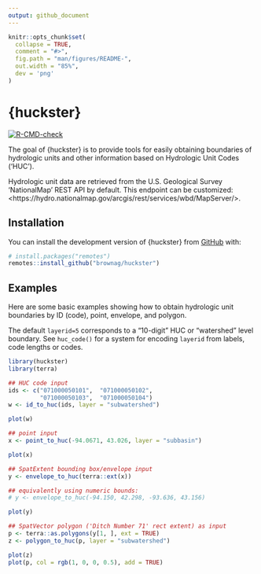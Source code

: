 ```yaml
---
output: github_document
---
```


<!-- README.md is generated from README.Rmd. Please edit that file -->

```r
knitr::opts_chunk$set(
  collapse = TRUE,
  comment = "#>",
  fig.path = "man/figures/README-",
  out.width = "85%",
  dev = 'png'
)
```

# {huckster}

<!-- badges: start -->
[![R-CMD-check](https://github.com/brownag/huckster/actions/workflows/R-CMD-check.yaml/badge.svg)](https://github.com/brownag/huckster/actions/workflows/R-CMD-check.yaml)
<!-- badges: end -->

The goal of {huckster} is to provide tools for easily obtaining boundaries of hydrologic units and other information based on Hydrologic Unit Codes ('HUC'). 

Hydrologic unit data are retrieved from the U.S. Geological Survey 'NationalMap' REST API by default. This endpoint can be customized: \<https://hydro.nationalmap.gov/arcgis/rest/services/wbd/MapServer/>.

## Installation

You can install the development version of {huckster} from [GitHub](https://github.com/brownag/huckster) with:

``` r
# install.packages("remotes")
remotes::install_github("brownag/huckster")
```

## Examples

Here are some basic examples showing how to obtain hydrologic unit boundaries by ID (code), point, envelope, and polygon. 

The default `layerid=5` corresponds to a "10-digit" HUC or "watershed" level boundary. See `huc_code()` for a system for encoding `layerid` from labels, code lengths or codes.

```r
library(huckster)
library(terra)

## HUC code input
ids <- c("071000050101",  "071000050102",
         "071000050103",  "071000050104")
w <- id_to_huc(ids, layer = "subwatershed")

plot(w)

## point input
x <- point_to_huc(-94.0671, 43.026, layer = "subbasin")

plot(x)

## SpatExtent bounding box/envelope input
y <- envelope_to_huc(terra::ext(x))

## equivalently using numeric bounds:
# y <- envelope_to_huc(-94.150, 42.298, -93.636, 43.156)

plot(y)

## SpatVector polygon ('Ditch Number 71' rect extent) as input
p <- terra::as.polygons(y[1, ], ext = TRUE)
z <- polygon_to_huc(p, layer = "subwatershed")

plot(z)
plot(p, col = rgb(1, 0, 0, 0.5), add = TRUE)
```
